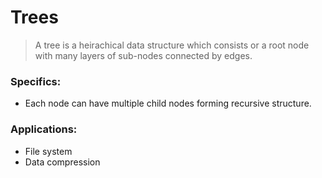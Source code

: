# Trees

> A tree is a heirachical data structure which consists or a root node with many layers of sub-nodes connected by edges.

### Specifics:

- Each node can have multiple child nodes forming recursive structure.

### Applications:

- File system
- Data compression
